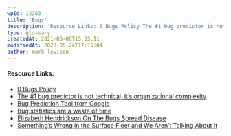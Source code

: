 ```yaml
---
wpId: 12363
title: 'Bugs'
description: 'Resource Links: 0 Bugs Policy The #1 bug predictor is not technical, it''s organizational complexity Bug Prediction Tool from Google Bug statistics are a waste of time Elizabeth Hendrickson On The Bugs Spread Disease Something''s Wrong in the Surface Fleet and We Aren''t Talking About It'
type: glossary
createdAt: 2021-05-06T15:35:11
modifiedAt: 2023-05-24T17:15:04
author: mark-levison
---
```



#### Resource Links:

*   [0 Bugs Policy](https://www.infoq.com/articles/0-bugs-policy/)
*   [The #1 bug predictor is not technical, it’s organizational complexity](https://augustl.com/blog/2019/best_bug_predictor_is_organizational_complexity/)
*   [Bug Prediction Tool from Google](https://google-engtools.blogspot.com/2011/12/bug-prediction-at-google.html)
*   [Bug statistics are a waste of time](https://gojko.net/2011/05/17/bug-statistics-are-a-waste-of-time/)
*   [Elizabeth Hendrickson On The Bugs Spread Disease](https://www.infoq.com/news/2012/08/bugsspreaddisease/)
*   [Something’s Wrong in the Surface Fleet and We Aren’t Talking About It](https://warontherocks.com/2017/11/somethings-wrong-surface-fleet-arent-talking/)